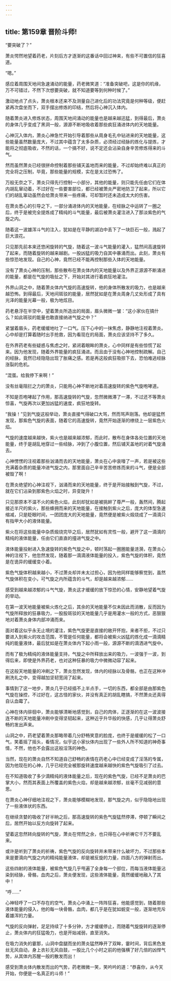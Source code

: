 ```yaml
---
---
---
```

title: 第159章 晋阶斗师!
---



“要突破了？”

萧炎愕然地望着药老，片刻后方才逐渐的这番话中回过神来，有些不可置信的狂喜道。

“嗯。”

感应着周围天地间急速涌动的能量，药老微笑道：“准备突破吧，这是你的机缘，万不可错过，不然下次想要突破，就不知道要等到何种时候了。”

激动地点了点头，萧炎根本还来不及测量自己进化后的功法究竟是何种等级，便赶紧再次盘坐而下，双手摆出修炼的印结，然后将心神沉入体内。

随着萧炎进入修炼状态，周围天地间涌动的能量也是越来越迅猛，到得最后，萧炎的身体几乎变成了黑洞一般，源源不断地吸收着那些疯狂涌进体内的天地能量。

心神沉入体内，萧炎心神急忙开始引导着那些从周身毛孔中钻进来的天地能量，这些能量虽然数量庞大，不过其中蕴含了太多杂质，必须经过经脉的炼化与提炼，才能将之彻底吸收，不然的话，一个搞不好，说不定还会沾染自身辛苦修炼得来的斗气。

然而虽然萧炎已经很拼命控制着那些铺天盖地而来的能量，不过却始终难以真正的完全将之压制，毕竟，那些能量的规模，实在是太过恐怖了。

万般无奈之下，萧炎只得先行控制一小部分，其他的能量，则只能先任由它们在体内胡乱窜动着，不过好在一些要害部位，都已经被萧炎严密地防卫了起来，所以它们的胡乱窜动虽然会给萧炎带来一些疼痛，可却暂时还未造成太大的伤害。

在萧炎悉心的引导之下，一部分涌进体内的天地能量，在经脉之中运转了一圈之后，终于是被完全提炼成了精纯的斗气能量，最后被萧炎灌注进入了那淡紫色的气旋之内。

随着这一波雄浑斗气的注入，犹如是在平静的湖泊中丢下了一块巨石一般，溅起了巨大浪花。

只见那先前本来还悠闲旋转的气旋，随着这一波斗气能量的灌入，猛然间高速旋转了起来，而随着旋转的越来越剧。一股凶猛的吸力自其中暴涌而出。此刻，萧炎有些惊恐地发现。自己的心神，竟然已经不能再控制那些入体的天地能量。

没有了萧炎心神的压制，那些散布在萧炎体内的天地能量以及外界正源源不断涌进的能量，都是在气旋的吸扯之下，开始对其进行着疯狂地灌注。

外界山洞之中，随着萧炎体内气旋的高速旋转，他的身体所散发的吸力，也是越来越恐怖。到得最后，天地间斑驳的能量，居然犹如是在萧炎周身几丈处形成了具有光泽的能量光幕一般，极为地炫目。

药老悬浮在半空中，望着萧炎所造出的局面，眉头微微一皱：“这小家伙在搞什么？如此斑驳的能量也敢直接纳进气旋之中？”

紧皱着眉头，药老缓缓地吐了一口气。压下心中的一抹焦虑，静静地注视着萧炎。心中却是打算着随时出手抢救，因为看现在的局面，萧炎应该坚持不了多久。

在外界药老有些疑惑与焦虑之时，紧闭着眼眸的萧炎，心中同样是有些惊慌了起来。因为他发现，随着外界能量的疯狂涌进。而且由于没有心神地控制疏解。自己的经脉，竟然已经隐隐出现了胀痛之感。若是再这般疯狂吸掠下去，恐怕难逃经脉涨裂的危机。

“混蛋。给我停下来啊！”

没有丝毫阻拦之力的萧炎，只能用心神不断地对着高速旋转的紫色气旋咆哮道。

不知是否咆哮起了作用，那高速旋转的气旋，忽然微微滞了一滞，不过还不等萧炎惊喜，气旋再次以更加凶猛的速度，疯狂地旋转。

“我操！”见到气旋这般举动，萧炎直接气得破口大骂，然而骂声刚落。他却是猛然发现，那紫色气旋的表面，随着它的高速旋转，竟然开始逐渐的缭绕上一层紫色火焰。

气旋的速度越来越快，紫火也是越来越浓郁，而此时，散布在身体各处位置的天地能量，终于是胡乱地穿过一些经脉，冲到了小腹位置，然后铺天盖地的对着气旋涌去。

心神愣愣的注视着那些汹涌而去的天地能量，萧炎在心中哀嚎了一声，若是被这些充满着杂质的能量冲进气旋之内，那里面自己辛辛苦苦修炼而来的斗气，便是全部被毁了啊！

在萧炎绝望的心神注视下，汹涌而来的天地能量，终于是开始接触到气旋，不过，就在它们沾染到那紫色火焰之时，异变陡升！

只见那原本不温不火的紫色火焰，此刻却犹如是被挑衅了尊严一般，轰然间，腾起接近半尺的紫火，那些蜂拥而来的天地能量，在接触到紫火之后，庞大的体型急速缩减，只是眨眼时间，一团团庞大的天地能量，竟然便是被紫火煅烧成了一滴滴只有指甲大小的液体能量。

紫火在将这些能量中杂质煅烧完毕之后，居然犹如有灵性一般，避开了这一滴滴的精纯的液体能量，任由它们直直的撞进气旋之中。

液体能量投射进入急速旋转的紫色气旋之中，顿时荡起一圈圈能量涟漪，在萧炎心神的注视下，他忽然发现，随着那一滴滴液体能量的投入，紫色气旋的体积，竟然是在诡异的缓缓变小着。

紫色气旋体积越来越小，不过萧炎却并未太过担心，因为他同样能够察觉到，虽然气旋体积在变小，可气旋之内所蕴含的斗气，却是越来越浓郁……

感受到越来越浓郁的斗气气旋，萧炎这才缓缓的放下惊恐的心情，安静地望着气旋的举动。

在第一波天地能量被紫火炼化之后，其余的天地能量不仅未因此而消散，反而因为气旋所释放的狂暴吸力，一股股斑驳的天地能量几乎是用灌水一般的方式，恶狠狠地对着萧炎身体内部冲涌而来。

面对着这似乎永无止境的灌注，紫色气旋更是直接的敞开怀抱，来者不拒，不过只要进入到紫火的攻击范围，不管是任何能量，都将会被紫火凶猛的炼化成一滴滴精纯的能量液体，最后犹如是在萧炎体内下起小雨一般，源源不断的滴洒进气旋中。

而有了极为精纯的液体能量支持，气旋之中所释放出来的吸力，一波强于一波，到得后来，即使是外界药老，也对这种狂暴的吸力中微微动容了起来。

在这般天地能量的冲刷之下，萧炎忽然发现，体内的经脉以及骨骼，也正在这种冲刷洗礼之中，变得越加坚韧宽阔了起来。

事情到了这一地步，萧炎几乎已经插不上半点手，一切的东西，都全部是由那紫色气旋在操控，不过好在，这古怪的家伙，并没有真正的胡乱瞎搞，不然萧炎还真得自认血霉了。

心神在体内徘徊中，萧炎能够清晰地感觉到，自己的肉体，正逐渐的在这一波波接连不断的天地能量冲刷中变得坚韧起来，这种近乎升华般的快感，几乎让得萧炎舒畅的发出声来。

山洞之中，药老望着萧炎那略带着几分舒畅笑意的脸庞，也终于是缓缓的松了一口气，笑着摇了摇头，看情况，似乎这小家伙体内出现了一些外人所不知道的神奇事情，不然，他也不会露出这般淫荡的神色。

当然，现在的萧炎自然不知道自己舒畅的表情在药老心中已经变成了淫荡的专属，因为他现在的心神，几乎已经完全被那旋转速度越来越快的紫色气旋吸引了过去。

在不知道吸收了多少滴精纯的液体能量之后，现在的紫色气旋，已经不足萧炎的巴掌大小，然而其表面上所覆盖的紫色火焰，却是越来越浓郁，丝毫不见减弱的意思。

在萧炎心神仔细地注视之下，萧炎能够模糊地发现，那气旋之内，似乎隐隐地出现了一些液体状的东西。

在继续贪婪的吸收了好半晌之后，那高速旋转的紫色气旋猛然停滞，停顿了瞬间之后，居然开始以反方向旋转了起来。

望着这忽然转向旋转的气旋，萧炎在愕然之余，也只得在心中祈祷它千万不要乱来。

或许是听到了萧炎的祈祷，紫色气旋的反向旋转并未带来什么破坏力，不过那些本来是要滴向气旋之内的精纯能量液体，却是被反旋的力量，四面八方的弹射而出。

这些四射的液体能量，被紫色气旋几乎甩遍了全身每一个部位，而每当液体能量沾染到经脉，骨骼，血肉之后，萧炎便发现，这些液体能量，竟然缓缓地融入了其中！

“呼……”

心神轻呼了一口不存在的空气，萧炎心中涌上一阵阵狂喜，他能感觉到，随着那些液体能量的侵入，他的每一块骨骼，血肉，都几乎是在犹如蜕变一般，逐渐地充斥着雄浑的力量。

气旋的反向弹射，足足持续了十多分钟，方才缓缓停止，而随着气旋旋转的逐渐停止，萧炎体内的狂猛吸力，也是开始减弱，直至消失。

在吸力消失的霎那，山洞中盘腿而坐的萧炎猛然睁开了双眸，霎时间，背后黑色发丝无风自动，身上衣衫无风自鼓，一股比几个小时之前的他强横了好几倍的凶悍气势，从其体内苏醒一般的散发而出！

感受到萧炎体内散发而出的气势，药老微微一笑，笑吟吟的道：“恭喜你，从今天开始，你便是一名真正的斗师！”